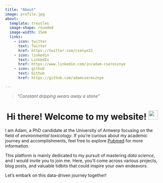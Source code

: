 ```yaml
---
title: "About"
image: profile.jpg
about:
  template: trestles
  image-shape: rounded
  image-width: 15em
  links:
    - icon: twitter
      text: Twitter
      href: https://twitter.com/csenye22
    - icon: linkedin
      text: LinkedIn
      href: https://www.linkedin.com/in/adam-cseresznye
    - icon: github
      text: Github
      href: https://github.com/adamcseresznye

---
```

> *"Constant dripping wears away a stone"* 


<h1 style="text-align: center;">Hi there! Welcome to my website! <img src="https://media.giphy.com/media/hvRJCLFzcasrR4ia7z/giphy.gif" width="30px"/> </h1> 

I am Adam, a PhD candidate at the University of Antwerp focusing on the field of *environmental toxicology*. If you're curious about my academic journey and accomplishments, feel free to explore [Pubmed](https://pubmed.ncbi.nlm.nih.gov/?term=Cseresznye%2C+Adam%5BAuthor%5D&sort=) for more information. 

This platform is mainly dedicated to my pursuit of mastering *data science*, and I would invite you to join me. Here, you'll come across various projects, blog posts, and valuable tidbits that could inspire your own endeavors. 

Let's embark on this data-driven journey together!
